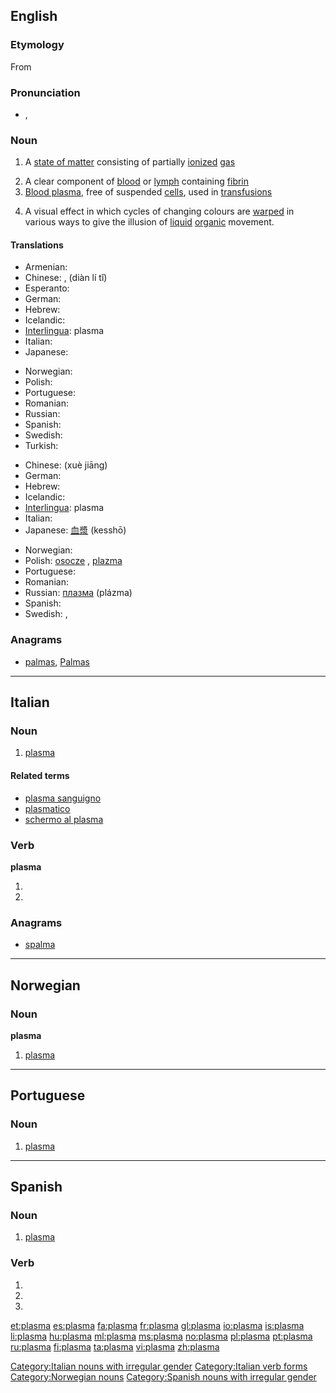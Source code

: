 {{wikipedia|Plasma}}
{{also|Plasma|plasmă}}
==English==

===Etymology===
From {{etyl|grc|en}} {{term|πλάσμα||something formed|tr=plasma|lang=grc|sc=polytonic}}

===Pronunciation===
* {{IPA|/ˈplæzmə/}}, {{SAMPA|/"pl{zm@/}}

===Noun===
{{wikipedia}}
{{en-noun|s|-}}

# {{physics}} A [[state of matter]] consisting of partially [[ionized]] [[gas]]
# A clear component of [[blood]] or [[lymph]] containing [[fibrin]]
# [[blood plasma|Blood plasma]], free of suspended [[cell]]s, used in [[transfusion]]s
# {{demoscene}} A visual effect in which cycles of changing colours are [[warp]]ed in various ways to give the illusion of [[liquid]] [[organic]] movement.

====Translations====
{{trans-top|high energy state of matter}}
* Armenian: {{t|hy|պլազմա|tr=plazma}}
* Chinese: {{t|cmn|電離體|sc=Hani}}, {{t|cmn|电离体|sc=Hani}} (diàn lí tǐ)
* Esperanto: {{t-|eo|plasmo|xs=Esperanto}}
* German: {{t+|de|Plasma|n}}
* Hebrew: {{t+|he|פלזמה|f|tr=plazma}}
* Icelandic: {{t+|is|rafgas|n}}
* [[Interlingua]]: plasma
* Italian: {{t-|it|plasma|m}}
* Japanese: {{t+|ja|プラズマ|tr=purazuma}}
{{trans-mid}}
* Norwegian: {{t+|no|plasma|n}}
* Polish: {{t+|pl|plazma|f}}
* Portuguese: {{t+|pt|plasma|m}}
* Romanian: {{t+|ro|plasmă|f}}
* Russian: {{t+|ru|плазма|f|tr=plázma}}
* Spanish: {{t+|es|plasma|f}}
* Swedish: {{t-|sv|plasma|c}}
* Turkish: {{t-|tr|plazma}}
{{trans-bottom}}

{{trans-top|component of blood}}
* Chinese: {{t|cmn|血浆|sc=Hani}} (xuè jiāng)
* German: {{t+|de|Plasma|n}}
* Hebrew: {{t+|he|פלזמה|f|tr=plazma}}
* Icelandic: {{t+|is|blóðvökvi|m}}
* [[Interlingua]]: plasma
* Italian: {{t-|it|plasma|m}}
* Japanese: [[血漿]] (kesshō)
{{trans-mid}}
* Norwegian: {{t+|no|plasma|n}}
* Polish: [[osocze]] {{n}}, [[plazma]] {{f}}
* Portuguese: {{t+|pt|plasma|m}}
* Romanian: {{t+|ro|plasmă|f}}
* Russian: [[плазма]] (plázma) {{f}}
* Spanish: {{t+|es|plasma|f}}
* Swedish: {{t+|sv|blodplasma|c}}, {{t-|sv|plasma|c}}
{{trans-bottom}}

===Anagrams===
* {{alphagram|aalmps}} [[palmas#English|palmas]], [[Palmas#English|Palmas]]
----
==Italian==
{{wikipedia|lang=it}}

===Noun===
{{it-noun|plasm|m|a|i}}

# {{context|physics|biology|lang=it}} [[plasma#English|plasma]]

====Related terms====
* [[plasma sanguigno]]
* [[plasmatico]]
* [[schermo al plasma]]

===Verb===
'''plasma'''

# {{form of|[[third-person|Third-person]] [[singular]] [[present tense]]|[[plasmare#Italian|plasmare]]|lang=Italian}}
# {{form of|[[second-person|Second-person]] singular [[imperative]]|plasmare#Italian|plasmare|lang=Italian}}

===Anagrams===
* {{alphagram|aalmps}} [[spalma#Italian|spalma]]
[[Category:Italian nouns with irregular gender]]
[[Category:Italian verb forms]]

----

==Norwegian==

===Noun===
'''plasma''' {{n}}

# {{context|physics|biology|lang=no}} [[#English|plasma]]

[[Category:Norwegian nouns]]

----

==Portuguese==

===Noun===
{{pt-noun-m-unc}}

# {{context|physics|biology|lang=pt}} [[#English|plasma]]

----

==Spanish==

===Noun===
{{es-noun-m|-|pl=plasmas}}

# {{context|physics|biology|lang=es}} [[#English|plasma]]

===Verb===
{{es-verb-form|plasmar}}
 
# {{es-verb form of|ending=ar|mood=imperative|sense=affirmative|pers=2|formal=no|number=singular|[[plasmar]]}}
# {{es-verb form of|ending=ar|mood=indicative|tense=present|pers=2|formal=yes|number=singular|[[plasmar]]}}
# {{es-verb form of|ending=ar|mood=indicative|tense=present|pers=3|number=singular|[[plasmar]]}}

[[Category:Spanish nouns with irregular gender]]

[[et:plasma]]
[[es:plasma]]
[[fa:plasma]]
[[fr:plasma]]
[[gl:plasma]]
[[io:plasma]]
[[is:plasma]]
[[li:plasma]]
[[hu:plasma]]
[[ml:plasma]]
[[ms:plasma]]
[[no:plasma]]
[[pl:plasma]]
[[pt:plasma]]
[[ru:plasma]]
[[fi:plasma]]
[[ta:plasma]]
[[vi:plasma]]
[[zh:plasma]]